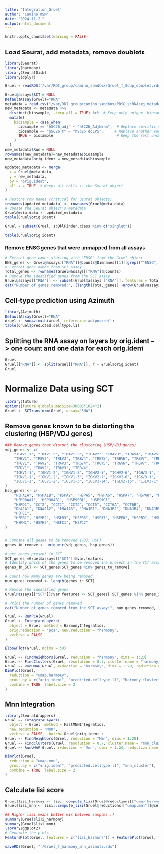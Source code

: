 ```yaml
---
title: "Integration_Gruel"
author: "Camino RSM"
date: "2024-11-21"
output: html_document
---
```


```r
knitr::opts_chunk$set(warning = FALSE)
```

## Load Seurat, add metadata, remove doublets
```r

library(Seurat)
library(harmony)
library(SeuratDisk)
library(dplyr)

Gruel = readRDS("/var/RDI_group/camino_sandbox/Gruel_f_Soup_doublet.rds")

Gruel@assays$SCT = NULL
DefaultAssay(Gruel)="RNA"
metadata = read.csv("/var/RDI_group/camino_sandbox/PDSC_scRNAseq_metadata_VY20241003.csv")
new_metadata <- metadata %>%
  distinct(biosample, .keep_all = TRUE) %>%  # Keep only unique `biosample` rows
  mutate(
    biosample = case_when(
      biosample == "hSC26_adj" ~ "hSC26_AdjNorm",  # Replace specific value
      biosample == "hSC26_t" ~ "hSC26_ddLPS",     # Replace another specific value
      TRUE ~ biosample                             # Keep the rest unchanged
    )
  )
new_metadata$Run = NULL
rownames(new_metadata)=new_metadata$biosample
new_metadata$orig.ident = new_metadata$biosample

updated_metadata <- merge(
  x = Gruel@meta.data, 
  y = new_metadata, 
  by = "orig.ident", 
  all.x = TRUE  # Keeps all cells in the Seurat object
)

# Restore row names (critical for Seurat objects)
rownames(updated_metadata) <- rownames(Gruel@meta.data)
# Update the Seurat object's metadata
Gruel@meta.data <- updated_metadata
table(Gruel$orig.ident)

Gruel = subset(Gruel, scDblFinder.class %in% c("singlet"))

table(Gruel$orig.ident)
```



### Remove ENSG genes that were unmapped from all assays
```r
# Extract gene names starting with "ENSG" from the Gruel object
ENS_genes <- Gruel@assays[["RNA"]]@counts@Dimnames[[1]][grepl("^ENSG", Gruel@assays[["RNA"]]@counts@Dimnames[[1]])]
# Extract gene names from SCT assay
Total_genes <- rownames(Gruel@assays[["RNA"]]@counts)
# Remove the identified genes from the SCT assay
Gruel@assays[["RNA"]] <- subset(Gruel@assays[["RNA"]], features = Total_genes[!Total_genes %in% ENS_genes])
cat("Number of genes removed:", (length(Total_genes) -nrow(Gruel@assays[["RNA"]])), "\n")
```

## Cell-type prediction using Azimuth
```r
library(Azimuth)
DefaultAssay(Gruel)="RNA"
Gruel <- RunAzimuth(Gruel, reference="adiposeref")
table(Gruel$predicted.celltype.l1)
```

## Splitting the RNA assay on layers by orig.ident --> one count and one data for each orig.ident
```r
Gruel
Gruel[["RNA"]] <- split(Gruel[["RNA"]], f = Gruel$orig.ident)
Gruel
```

# Normalize Data using SCT
```r
library(future)
options(future.globals.maxSize=30000*1024^2)
Gruel <- SCTransform(Gruel, assay="RNA")
```

## Remove genes known to be distorting the clustering (HSP/VDJ genes)
```r
### Remove genes that distort the clustering (HSP/VDJ genes)
vdj_genes <- c(
    "TRAV1-1", "TRAV1-2", "TRAV1-3", "TRAV2", "TRAV3", "TRAV4", "TRAV5", "TRAV6", "TRAV7", "TRAV8",
    "TRBV1", "TRBV2", "TRBV3", "TRBV4", "TRBV5", "TRBV6", "TRBV7", "TRBV8", "TRBV9", "TRBV10",
    "TRGV1", "TRGV2", "TRGV3", "TRGV4", "TRGV5", "TRGV6", "TRGV7", "TRGV8",
    "TRDV1", "TRDV2", "TRDV3", "TRDV4",
    "IGHV1-1", "IGHV1-2", "IGHV1-3", "IGHV2-5", "IGHV2-6", "IGHV3-1", "IGHV3-2", "IGHV3-3",
    "IGKV1-1", "IGKV1-2", "IGKV1-3", "IGKV2-5", "IGKV2-6", "IGKV3-1", "IGKV3-2", "IGKV3-3",
    "IGLV1-1", "IGLV1-2", "IGLV1-3", "IGLV2-14", "IGLV2-15", "IGLV3-1", "IGLV3-2", "IGLV3-3"
)
hsp_genes <- c(
    "HSPA1A", "HSPA1B", "HSPA2", "HSPA5", "HSPA6", "HSPA7", "HSPA8", "HSPA9", "HSPA12A", "HSPA12B",
    "HSP90AA1", "HSP90AB1", "HSP90B1", "HSP90C1",
    "HSPD1", "CCT2", "CCT3", "CCT4", "CCT5", "CCT6A", "CCT6B",
    "DNAJA1", "DNAJA2", "DNAJA3", "DNAJB1", "DNAJB2", "DNAJB4", "DNAJB5", "DNAJC1", "DNAJC2",
    "HSPE1", 
    "HSPB1", "HSPB2", "HSPB3", "HSPB6", "HSPB7", "HSPB8", "HSPB9", "HSPB11",
    "HSPH1", "HSPH2", "HSPC1", "HSPC2"
)


# Combine all genes to be removed (VDJ, HSP)
genes_to_remove <- unique(c(vdj_genes, hsp_genes))

# get genes present in SCT
SCT_genes =Gruel@assays[["SCT"]]@var.features
# Identify which of the genes to be removed are present in the SCT assay
genes_in_SCT <- SCT_genes[SCT_genes %in% genes_to_remove]

# Count how many genes are being removed
num_genes_removed <- length(genes_in_SCT)

# Remove the identified genes 
Gruel@assays[["SCT"]]@var.features <- SCT_genes[!SCT_genes %in% genes_in_SCT]

# Print the number of genes removed
cat("Number of genes removed from the SCT assay:", num_genes_removed, "\n")
```


```r
Gruel <- RunPCA(Gruel)
Gruel <- IntegrateLayers(
  object = Gruel, method = HarmonyIntegration,
  orig.reduction = "pca", new.reduction = "harmony",
  verbose = FALSE
)
```

```r
ElbowPlot(Gruel, ndims = 50)
```

```r
Gruel <- FindNeighbors(Gruel, reduction = "harmony", dims = 1:20)
Gruel <- FindClusters(Gruel, resolution = 0.1, cluster.name = "harmony_cluster")
Gruel <- RunUMAP(Gruel, reduction = "harmony", dims = 1:20, reduction.name = "umap.harmony")
DimPlot(Gruel,
  reduction = "umap.harmony",
  group.by = c("orig.ident", "predicted.celltype.l1", "harmony_cluster"),
  combine = TRUE, label.size = 2
)
```


## Mnn Integration
```r
library(SeuratWrappers)
Gruel <- IntegrateLayers(
  object = Gruel, method = FastMNNIntegration,
  new.reduction = "Mnn",
  verbose = FALSE,  batch= Gruel$orig.ident )
Gruel <- FindNeighbors(Gruel, reduction = "Mnn", dims = 1:20)
Gruel <- FindClusters(Gruel, resolution = 0.5, cluster.name = "mnn_cluster")
Gruel <- RunUMAP(Gruel, reduction = "Mnn", dims = 1:20, reduction.name = "umap.mnn")

DimPlot(Gruel,
  reduction = "umap.mnn",
  group.by = c("orig.ident", "predicted.celltype.l1", "mnn_cluster"),
  combine = TRUE, label.size = 2
)
```
## Calculate lisi score
```r
Gruel$lisi_harmony <- lisi::compute_lisi(Gruel@reductions[["umap.harmony"]]@cell.embeddings, Gruel@meta.data, "orig.ident")
Gruel$lisi_mnn <- lisi::compute_lisi(Gruel@reductions[["umap.mnn"]]@cell.embeddings, Gruel@meta.data, "orig.ident")

## Higher lisi means better mix between samples :)
summary(Gruel$lisi_harmony)
summary(Gruel$lisi_mnn)
library(ggplot2)
# Generate the plots
FeaturePlot(Gruel, features = c("lisi_harmony")) + FeaturePlot(Gruel, features=c("lisi_mnn"))
```

```r
saveRDS(Gruel, "./Gruel_f_harmony_mnn_azimuth.rds")
```
